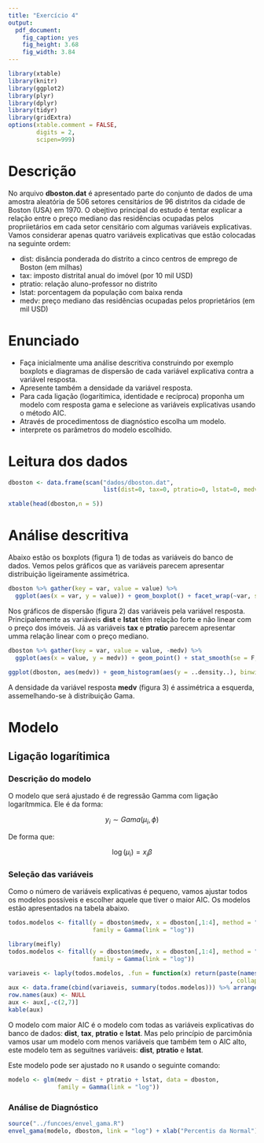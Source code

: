 ```yaml
---
title: "Exercício 4"
output:
  pdf_document:
    fig_caption: yes
    fig_height: 3.68
    fig_width: 3.84
---
```


```r
library(xtable)
library(knitr)
library(ggplot2)
library(plyr)
library(dplyr)
library(tidyr)
library(gridExtra)
options(xtable.comment = FALSE,
        digits = 2,
        scipen=999)
```

# Descrição

No arquivo __dboston.dat__ é apresentado parte do conjunto de dados de uma amostra aleatória de 506 setores censitários de 96 distritos da cidade de Boston (USA) em 1970. O obejtivo principal do estudo é tentar explicar a relação entre o preço mediano das residências ocupadas pelos propriietários em cada setor censitário com algumas variáveis explicativas. Vamos considerar apenas quatro variáveis explicativas que estão colocadas na seguinte ordem:

* dist: disância ponderada do distrito a cinco centros de emprego de Boston (em milhas)
* tax: imposto distrital anual do imóvel (por 10 mil USD)
* ptratio: relação aluno-professor no distrito
* lstat: porcentagem da população com baixa renda
* medv: preço mediano das residências ocupadas pelos proprietários (em mil USD)

# Enunciado

* Faça inicialmente uma análise descritiva construindo por exemplo boxplots e diagramas de dispersão de cada variável explicativa contra a variável resposta.
* Apresente também a densidade da variável resposta.
* Para cada ligação (logarítimica, identidade e recíproca) proponha um modelo com resposta gama e selecione as variáveis explicativas usando o método AIC.
* Através de procedimentoss de diagnóstico escolha um modelo.
* interprete os parâmetros do modelo escolhido.

# Leitura dos dados

```r
dboston <- data.frame(scan("dados/dboston.dat", 
                           list(dist=0, tax=0, ptratio=0, lstat=0, medv=0)))
```

```r
xtable(head(dboston,n = 5))
```

# Análise descritiva

Abaixo estão os boxplots (figura 1) de todas as variáveis do banco de dados. Vemos pelos gráficos que as variáveis parecem apresentar distribuição ligeiramente assimétrica.

```r
dboston %>% gather(key = var, value = value) %>%
  ggplot(aes(x = var, y = value)) + geom_boxplot() + facet_wrap(~var, scales = "free", ncol = 3) + xlab("Variável") + ylab("Valores")
```

Nos gráficos de dispersão (figura 2) das variáveis pela variável resposta. Principalemente as variáveis __dist__ e __lstat__ têm relação forte e não linear com o preço dos imóveis. Já as variáveis __tax__ e __ptratio__ parecem apresentar umma relação linear com o preço mediano.

```r
dboston %>% gather(key = var, value = value, -medv) %>%
  ggplot(aes(x = value, y = medv)) + geom_point() + stat_smooth(se = F, method = "loess") + facet_wrap(~var, scales = "free", ncol = 2) + xlab("Valor da Variável") + ylab("Preço mediano das residências")
```

```r
ggplot(dboston, aes(medv)) + geom_histogram(aes(y = ..density..), binwidth = 4) + geom_density(colour = "blue") + ylab("Densidade de Frequência") + xlab("Preço mediano")
```

A densidade da variável resposta __medv__ (figura 3) é assimétrica a esquerda, assemelhando-se à distribuição Gama.

# Modelo

## Ligação logarítimica

### Descrição do modelo

O modelo que será ajustado é de regressão Gamma com ligação logarítmmica. Ele é da forma:

$$y_i \sim Gama(\mu_i, \phi)$$

De forma que:

$$\log (\mu_i)   =   x_i\beta$$

### Seleção das variáveis

Como o número de variáveis explicativas é pequeno, vamos ajustar todos os modelos possíveis e escolher aquele que tiver o maior AIC. Os modelos estão apresentados na tabela abaixo.

```r
todos.modelos <- fitall(y = dboston$medv, x = dboston[,1:4], method = "glm",
                        family = Gamma(link = "log"))
```


```r
library(meifly)
todos.modelos <- fitall(y = dboston$medv, x = dboston[,1:4], method = "glm",
                        family = Gamma(link = "log"))
```


```r
variaveis <- laply(todos.modelos, .fun = function(x) return(paste(names(x$coefficients)
                                                               , collapse = ", ")))
aux <- data.frame(cbind(variaveis, summary(todos.modelos))) %>% arrange(AIC)
row.names(aux) <- NULL
aux <- aux[,-c(2,7)]
kable(aux)
```

O modelo com maior AIC é o modelo com todas as variáveis explicativas do banco de dados: __dist__, __tax__, __ptratio__ e __lstat__. Mas pelo princípio de parcimônia vamos usar um modelo com menos variáveis que também tem o AIC alto, este modelo tem as seguitnes variáveis: __dist__, __ptratio__ e __lstat__.

Este modelo pode ser ajustado no `R` usando o seguinte comando:

```r
modelo <- glm(medv ~ dist + ptratio + lstat, data = dboston, 
              family = Gamma(link = "log"))
```



### Análise de Diagnóstico

```r
source("../funcoes/envel_gama.R")
envel_gama(modelo, dboston, link = "log") + xlab("Percentis da Normal") + ylab("Componentes do Desvio")
```







